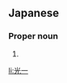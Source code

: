 ==Japanese==
{{ja-kanjitab|こう|いち|yomi=o}}

===Proper noun===
{{ja-pos|proper|こういち}}

# {{given name|male|lang=ja|sort=こういち}}

[[li:光一]]